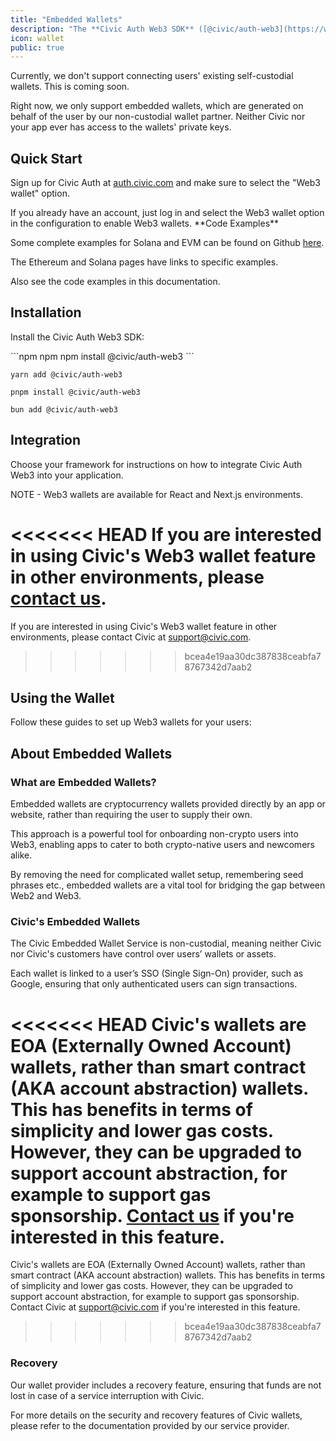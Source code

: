 ```yaml
---
title: "Embedded Wallets"
description: "The **Civic Auth Web3 SDK** ([@civic/auth-web3](https://www.npmjs.com/package/@civic/auth-web3)) extends the functionality of the base **Civic Auth SDK** by including the ability to provision a Web3 wallet for users. This allows Civic Auth apps to provide their users with access to the world of Cryptocurrencies and Web3 without any hassle or prior knowledge."
icon: wallet
public: true
---
```


<Info>
Currently, we don't support connecting users' existing self-custodial wallets. This is coming soon.

Right now, we only support embedded wallets, which are generated on behalf of the user by our non-custodial wallet partner. Neither Civic nor your app ever has access to the wallets' private keys.
</Info>

## Quick Start

Sign up for Civic Auth at [auth.civic.com](https://auth.civic.com) and make sure to select the "Web3 wallet" option.

<Check>
  If you already have an account, just log in and select the Web3 wallet option in the configuration to enable Web3 wallets.
</Check>

<Check>
**Code Examples**

Some complete examples for Solana and EVM can be found on Github [here](https://github.com/civicteam/civic-auth-examples/tree/main/packages/civic-auth-web3).

The Ethereum and Solana pages have links to specific examples.

Also see the code examples in this documentation.
</Check>

## Installation

Install the Civic Auth Web3 SDK:

<CodeGroup>
  ```npm npm
  npm install @civic/auth-web3
  ```

  ```yarn yarn
  yarn add @civic/auth-web3
  ```

  ```pnpm pnpm
  pnpm install @civic/auth-web3
  ```

  ```bun bun
  bun add @civic/auth-web3
  ```
</CodeGroup>

## Integration

Choose your framework for instructions on how to integrate Civic Auth Web3 into your application.

<Info>
NOTE - Web3 wallets are available for React and Next.js environments.

<<<<<<< HEAD
If you are interested in using Civic's Web3 wallet feature in other environments, please [contact us](mailto:support@civic.com).
=======
If you are interested in using Civic's Web3 wallet feature in other environments, please contact Civic at [support@civic.com](mailto:support@civic.com).
>>>>>>> bcea4e19aa30dc387838ceabfa78767342d7aab2
</Info>

<CardGroup cols={3}>
  <Card title="React" href="/integration/react" img="/images/auth/web3/react.png"/>
  <Card title="Next.js" href="/integration/nextjs" img="/images/auth/web3/next.png"/>
</CardGroup>

## Using the Wallet

Follow these guides to set up Web3 wallets for your users:

<CardGroup>
  <Card title="Ethereum & EVMs" href="/web3/ethereum-evm" icon="diamond" horizontal/>
  <Card title="Solana" href="/web3/solana" icon="code" horizontal/>
</CardGroup>

## About Embedded Wallets

### What are Embedded Wallets?

Embedded wallets are cryptocurrency wallets provided directly by an app or website, rather than requiring the user to supply their own.

This approach is a powerful tool for onboarding non-crypto users into Web3, enabling apps to cater to both crypto-native users and newcomers alike.

By removing the need for complicated wallet setup, remembering seed phrases etc., embedded wallets are a vital tool for bridging the gap between Web2 and Web3.

### Civic's Embedded Wallets

The Civic Embedded Wallet Service is non-custodial, meaning neither Civic nor Civic's customers have control over users’ wallets or assets.

Each wallet is linked to a user’s SSO (Single Sign-On) provider, such as Google, ensuring that only authenticated users can sign transactions.

<<<<<<< HEAD
Civic's wallets are EOA (Externally Owned Account) wallets, rather than smart contract (AKA account abstraction) wallets. This has benefits in terms of simplicity and lower gas costs. However, they can be upgraded to support account abstraction, for example to support gas sponsorship. [Contact us](mailto:support@civic.com) if you're interested in this feature.
=======
Civic's wallets are EOA (Externally Owned Account) wallets, rather than smart contract (AKA account abstraction) wallets. This has benefits in terms of simplicity and lower gas costs. However, they can be upgraded to support account abstraction, for example to support gas sponsorship. Contact Civic at [support@civic.com](mailto:support@civic.com) if you're interested in this feature.
>>>>>>> bcea4e19aa30dc387838ceabfa78767342d7aab2

### **Recovery**

Our wallet provider includes a recovery feature, ensuring that funds are not lost in case of a service interruption with Civic.

For more details on the security and recovery features of Civic wallets, please refer to the documentation provided by our service provider.

